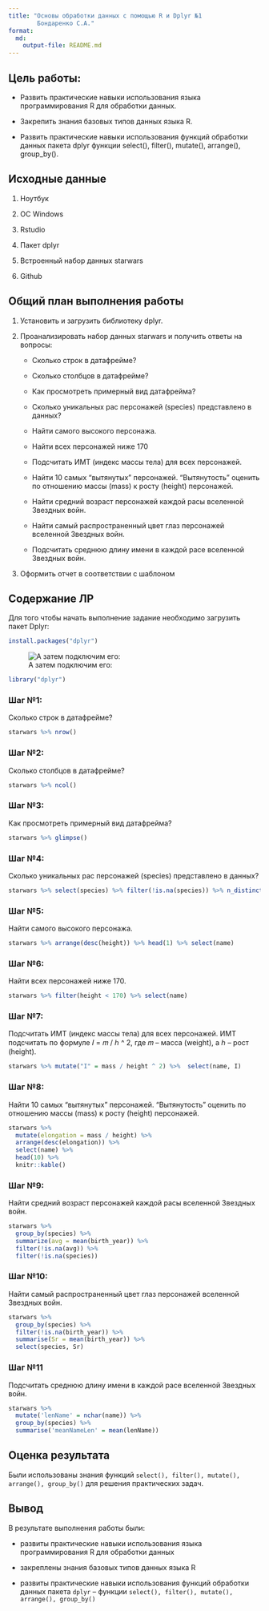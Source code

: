 ---
title: "Основы обработки данных с помощью R и Dplyr №1
        Бондаренко С.А."
format: 
  md:
    output-file: README.md
---

## Цель работы:

-   Развить практические навыки использования языка программирования R для обработки данных.

-   Закрепить знания базовых типов данных языка R.

-   Развить практические навыки использования функций обработки данных пакета dplyr функции select(), filter(), mutate(), arrange(), group_by().

## Исходные данные

1.  Ноутбук

2.  OC Windows

3.  Rstudio

4.  Пакет dplyr

5.  Встроенный набор данных starwars

6.  Github

## Общий план выполнения работы

1.  Установить и загрузить библиотеку dplyr.

2.  Проанализировать набор данных starwars и получить ответы на вопросы:

    -   Сколько строк в датафрейме?

    -   Сколько столбцов в датафрейме?

    -   Как просмотреть примерный вид датафрейма?

    -   Сколько уникальных рас персонажей (species) представлено в данных?

    -   Найти самого высокого персонажа.

    -   Найти всех персонажей ниже 170

    -   Подсчитать ИМТ (индекс массы тела) для всех персонажей.

    -   Найти 10 самых “вытянутых” персонажей. “Вытянутость” оценить по отношению массы (mass) к росту (height) персонажей.

    -   Найти средний возраст персонажей каждой расы вселенной Звездных войн.

    -   Найти самый распространенный цвет глаз персонажей вселенной Звездных войн.

    -   Подсчитать среднюю длину имени в каждой расе вселенной Звездных войн.

3.  Оформить отчет в соответствии с шаблоном

## Содержание ЛР

Для того чтобы начать выполнение задание необходимо загрузить пакет Dplyr:

```{r eval=FALSE, include=FALSE}
install.packages("dplyr")
```

![А затем подключим его:](images/clipboard-4233074732.png)

```{r warning=FALSE}
library("dplyr")
```

### Шаг №1:

Сколько строк в датафрейме?

```{r}
starwars %>% nrow()
```

### Шаг №2:

Сколько столбцов в датафрейме?

```{r}
starwars %>% ncol()
```

### Шаг №3:

Как просмотреть примерный вид датафрейма?

```{r}
starwars %>% glimpse()
```

### Шаг №4:

Сколько уникальных рас персонажей (species) представлено в данных?

```{r}
starwars %>% select(species) %>% filter(!is.na(species)) %>% n_distinct()
```

### Шаг №5:

Найти самого высокого персонажа.

```{r}
starwars %>% arrange(desc(height)) %>% head(1) %>% select(name)
```

### Шаг №6:

Найти всех персонажей ниже 170.

```{r}
starwars %>% filter(height < 170) %>% select(name)
```

### Шаг №7:

Подсчитать ИМТ (индекс массы тела) для всех персонажей. ИМТ подсчитать по формуле 𝐼 = 𝑚 / ℎ \^ 2, где 𝑚 – масса (weight), а ℎ – рост (height).

```{r}
starwars %>% mutate("I" = mass / height ^ 2) %>%  select(name, I)
```

### Шаг №8:

Найти 10 самых “вытянутых” персонажей. “Вытянутость” оценить по отношению массы (mass) к росту (height) персонажей.

```{r}
starwars %>%
  mutate(elongation = mass / height) %>%
  arrange(desc(elongation)) %>%
  select(name) %>%
  head(10) %>%
  knitr::kable()
```

### Шаг №9:

Найти средний возраст персонажей каждой расы вселенной Звездных войн.

```{r}
starwars %>%
  group_by(species) %>%
  summarize(avg = mean(birth_year)) %>%
  filter(!is.na(avg)) %>%
  filter(!is.na(species))
```

### Шаг №10:

Найти самый распространенный цвет глаз персонажей вселенной Звездных войн.

```{r}
starwars %>%
  group_by(species) %>%
  filter(!is.na(birth_year)) %>%
  summarise(Sr = mean(birth_year)) %>%
  select(species, Sr) 
```

### Шаг №11

Подсчитать среднюю длину имени в каждой расе вселенной Звездных войн.

```{r}
starwars %>%
  mutate('lenName' = nchar(name)) %>% 
  group_by(species) %>% 
  summarise('meanNameLen' = mean(lenName))
```

## Оценка результата

Были использованы знания функций `select(), filter(), mutate(), arrange(), group_by()` для решения практических задач.

## Вывод

В результате выполнения работы были:

-   развиты практические навыки использования языка программирования R для обработки данных

-   закреплены знания базовых типов данных языка R

-   развиты практические навыки использования функций обработки данных пакета `dplyr` – функции `select(), filter(), mutate(), arrange(), group_by()`